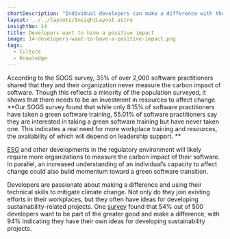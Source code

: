 ```yaml
---
shortDescription: "Individual developers can make a difference with the proper training and incentives."
layout: ../../layouts/InsightLayout.astro
insightNo: 14
title: Developers want to have a positive impact
image: 14-developers-want-to-have-a-positive-impact.png
tags:
  - Culture
  - Knowledge
---
```


According to the SOGS survey, 35% of over 2,000 software practitioners shared that they and their organization never measure the carbon impact of software. Though this reflects a minority of the population surveyed, it shows that there needs to be an investment in resources to affect change. **Our SOGS survey found that while only 8.15% of software practitioners have taken a green software training, 55.01% of software practitioners say they are interested in taking a green software training but have never taken one. This indicates a real need for more workplace training and resources, the availability of which will depend on leadership support. **

[ESG](https://hbr.org/2022/12/2022-a-tumultuous-year-in-esg-and-sustainability) and other developments in the regulatory environment will likely require more organizations to measure the carbon impact of their software. In parallel, an increased understanding of an individual’s capacity to affect change could also build momentum toward a green software transition.

Developers are passionate about making a difference and using their technical skills to mitigate climate change. Not only do they join existing efforts in their workplaces, but they often have ideas for developing sustainability-related projects. One [survey](https://www.computerweekly.com/blog/Green-Tech/The-rise-of-the-green-software-developer) found that 54% out of 500 developers want to be part of the greater good and make a difference, with 94% indicating they have their own ideas for developing sustainability projects.